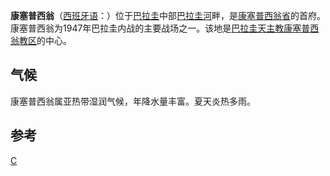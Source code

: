{{Infobox settlement
|official_name          = 康塞普西翁<br>Concepción
|settlement_type        = District
|motto                 
|image_skyline =  
|imagesize = 
|image_caption =
|image_flag             = Bandera Municipalidad de Concepción, Paraguay.PNG
|image_shield           = Escudo de Concepción (Paraguay).PNG
|image_map              = 
|mapsize                = 200px
|map_caption            = 
|pushpin_map            = Paraguay
|pushpin_label_position = right
|latd=23 |latm=24 |lats=0 |latNS=S
|longd=57|longm= 25|longs=48 |longEW=W
|coordinates_display    = inline,title
|coordinates_type       = region:PY_type:city(76378)
|coordinates_region     = PY
|subdivision_type       = 国家
|subdivision_name       = [[巴拉圭|巴拉圭]]
|subdivision_type1      = 省
|subdivision_name1      = [[康塞普西翁省|康塞普西翁省]]
|leader_title           = 市长
|leader_name            = Luis Herminio Acosta Paniagua (PLRA)
|established_title      = 康塞普西翁
|established_date       = 1773年
|area_total_km2         = 8490
|area_footnotes         = 
|population_as_of       = 2008
|population_total       = 76378
|population_density_km2 = auto
|timezone1              = [[大西洋标准时区|AST]]
|utc_offset1            = -04
|timezone1_DST          = ADT
|utc_offset1_DST        = -03
|elevation_m            = 44
|area_code              = 8700
|website                = 
}}
'''康塞普西翁'''（[[西班牙语|西班牙语]]：'''{{lang|es|Concepción}}'''）位于[[巴拉圭|巴拉圭]]中部[[巴拉圭河|巴拉圭河]]畔，是[[康塞普西翁省_(巴拉圭)|康塞普西翁省]]的首府。康塞普西翁为1947年巴拉圭内战的主要战场之一。该地是[[巴拉圭天主教康塞普西翁教区|巴拉圭天主教康塞普西翁教区]]的中心。

==气候==
康塞普西翁属亚热带湿润气候，年降水量丰富。夏天炎热多雨。

{{Weather box
|location = 康塞普西翁
|single line = yes
|metric first = yes
|Jan high C = 33.4
|Feb high C = 33.2
|Mar high C = 32.2
|Apr high C = 29.3
|May high C = 26.6
|Jun high C = 24.3
|Jul high C = 25.1
|Aug high C = 26.5
|Sep high C = 27.8
|Oct high C = 30.7
|Nov high C = 32.0
|Dec high C = 32.6
|year high C = 29.5
|Jan low C = 22.7
|Feb low C = 22.5
|Mar low C = 21.3
|Apr low C = 18.5
|May low C = 15.9
|Jun low C = 13.8
|Jul low C = 13.3
|Aug low C = 14.3
|Sep low C = 16.1
|Oct low C = 18.6
|Nov low C = 20.2
|Dec low C = 21.7
|year low C = 18.2
|Jan mean C = 27.6
|Feb mean C = 27.3
|Mar mean C = 26.2
|Apr mean C = 23.5
|May mean C = 20.3
|Jun mean C = 18.5
|Jul mean C = 18.7
|Aug mean C = 20.0
|Sep mean C = 21.8
|Oct mean C = 24.5
|Nov mean C = 26.0
|Dec mean C = 27.2
|year mean C = 23.5
|Jan precipitation mm = 152.8
|Feb precipitation mm = 122.8
|Mar precipitation mm = 140.1
|Apr precipitation mm = 122.9
|May precipitation mm = 124.8
|Jun precipitation mm = 62.3
|Jul precipitation mm = 42.6
|Aug precipitation mm = 55.8
|Sep precipitation mm = 67.7
|Oct precipitation mm = 124.7
|Nov precipitation mm = 161.8
|Dec precipitation mm = 163.5
|year precipitation mm = 1341.8
|Jan precipitation days = 10
|Feb precipitation days = 9
|Mar precipitation days = 8
|Apr precipitation days = 7
|May precipitation days = 7
|Jun precipitation days = 7
|Jul precipitation days = 5
|Aug precipitation days = 6
|Sep precipitation days = 7
|Oct precipitation days = 8
|Nov precipitation days = 8
|Dec precipitation days = 10
|year precipitation days = 92
|Jan humidity = 69
|Feb humidity = 73
|Mar humidity = 74
|Apr humidity = 76
|May humidity = 77
|Jun humidity = 77
|Jul humidity = 72
|Aug humidity = 70
|Sep humidity = 68
|Oct humidity = 67
|Nov humidity = 67
|Dec humidity = 70
|year humidity = 72
|source 1 = The Weather Network (仅湿度) <ref>{{cite web
| url = http://www.theweathernetwork.com/statistics/c03507
| title = Climate Statistics for Concepción, Paraguay (1961-1990)
| accessdate = November 15, 2011
| archive-date = 2011-12-28
| archive-url = https://web.archive.org/web/20111228032436/http://www.theweathernetwork.com/statistics/c03507
| dead-url = no
}}</ref>
|soure 2 = HKO (all data except humidity) <ref>{{cite web
| url = http://www.hko.gov.hk/wxinfo/climat/world/eng/s_america/ar_ch/concepcion_par_e.htm
| title = Climate Statistics for Concepción, Paraguay
| accessdate = May 13, 2012
| archive-date = 2019-10-23
| archive-url = https://web.archive.org/web/20191023174025/http://www.hko.gov.hk/wxinfo/climat/world/eng/s_america/ar_ch/concepcion_par_e.htm
| dead-url = no
}}</ref>
}}

==参考==
{{reflist}}



{{Authority control}}
[[Category:巴拉圭城市|C]]
